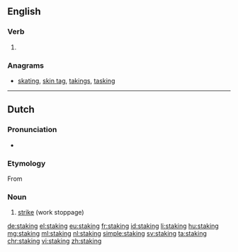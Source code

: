 ==English==

===Verb===
{{head|en}}

# {{present participle of|stake}}

===Anagrams===
* [[skating#English|skating]], [[skin tag#English|skin tag]], [[takings#English|takings]], [[tasking#English|tasking]]

----

==Dutch==
{{wikipedia|lang=nl}}

===Pronunciation===
* {{IPA|/ˈstakɪŋ/|lang=nl}}

===Etymology===
From {{suffix|staken|ing|lang=nl}}

===Noun===
{{nl-noun|f|-en|stakinkje}}

# [[strike]] (work stoppage)

[[de:staking]]
[[el:staking]]
[[eu:staking]]
[[fr:staking]]
[[id:staking]]
[[li:staking]]
[[hu:staking]]
[[mg:staking]]
[[ml:staking]]
[[nl:staking]]
[[simple:staking]]
[[sv:staking]]
[[ta:staking]]
[[chr:staking]]
[[vi:staking]]
[[zh:staking]]